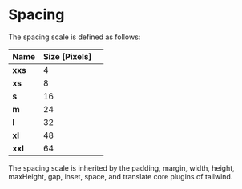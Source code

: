 
<Meta title="Foundation/Spacing" />

<style>
  {`
    .spacing {
        height: 20px;
        background-color: #7c3aed;
    }

    .w-xxs {
        width: 4px;
    }

    .w-xs {
        width: 8px;
    }

    .w-s {
        width: 16px;
    }

    .w-m {
        width: 24px;
    }

    .w-l {
        width: 32px;
    }

    .w-xl {
        width: 48px;
    }

    .w-xxl {
        width: 64px;
    }
  `}
</style>

# Spacing

The spacing scale is defined as follows:


| **Name**       | **Size [Pixels]**  |                                                                   |
| :------------- | :----------------- | :---------------------------------------------------------------- |
| **xxs**        | 4                  | <div className="spacing w-xxs"></div>                             |
| **xs**         | 8                  | <div className="spacing w-xs"></div>                              |
| **s**          | 16                 | <div className="spacing w-s"></div>                               |
| **m**          | 24                 | <div className="spacing w-m"></div>                               |
| **l**          | 32                 | <div className="spacing w-l"></div>                               |
| **xl**         | 48                 | <div className="spacing w-xl"></div>                              |
| **xxl**        | 64                 | <div className="spacing w-xxl"></div>                             |


The spacing scale is inherited by the padding, margin, width, height, maxHeight, gap, inset, space, and translate core plugins of tailwind.